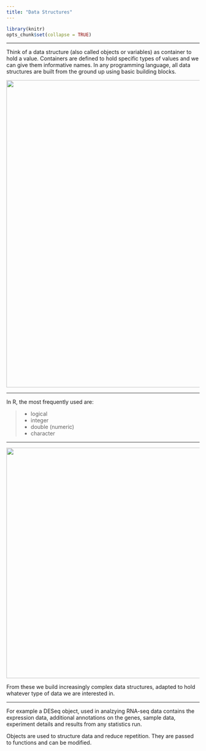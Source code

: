 ```yaml
---
title: "Data Structures"
---
```


```r
library(knitr)
opts_chunk$set(collapse = TRUE)
```



---- 

Think of a data structure (also called objects or variables) as container to hold a value.  Containers are defined to hold specific types of values and we can give them informative names.  In any programming language, all data structures are built from the ground up using basic building blocks.

<img src="building-blocks.jpg" style="width:800px"/>

---- 

In R, the most frequently used are:

> * logical
> * integer 
> * double (numeric)
> * character

---- 

<img src="building-blocks-tower.jpg" style="width:600px"/>

From these we build increasingly complex data structures, adapted to hold whatever type of data we are interested in. 

---- 

For example a DESeq object, used in analzying RNA-seq data contains the expression data, additional annotations on the genes, sample data, experiment details and results from any statistics run.

Objects are used to structure data and reduce repetition.  They are passed to functions and can be modified.




